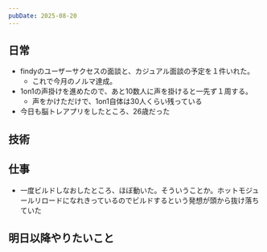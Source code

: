 ```yaml
---
pubDate: 2025-08-20
---
```




## 日常

- findyのユーザーサクセスの面談と、カジュアル面談の予定を１件いれた。
	- これで今月のノルマ達成。
- 1on1の声掛けを進めたので、あと10数人に声を掛けると一先ず１周する。
	- 声をかけただけで、1on1自体は30人くらい残っている
- 今日も脳トレアプリをしたところ、26歳だった

## 技術


## 仕事

- 一度ビルドしなおしたところ、ほぼ動いた。そういうことか。ホットモジュールリロードになれきっているのでビルドするという発想が頭から抜け落ちていた

## 明日以降やりたいこと
